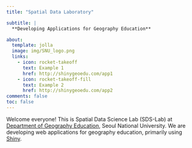 ```yaml
---
title: "Spatial Data Laboratory"

subtitle: |
  **Developing Applications for Geography Education**

about:
  template: jolla
  image: img/SNU_logo.png
  links: 
    - icon: rocket-takeoff
      text: Example 1
      href: http://shinygeoedu.com/app1
    - icon: rocket-takeoff-fill
      text: Example 2
      href: http://shinygeoedu.com/app2
comments: false
toc: false
---
```


Welcome everyone! This is Spatial Data Science Lab (SDS-Lab) at [Department of Geography Education](https://geoedu.snu.ac.kr), Seoul National University. We are developing web applications for geography education, primarily using [Shiny](https://shiny.posit.co/).
